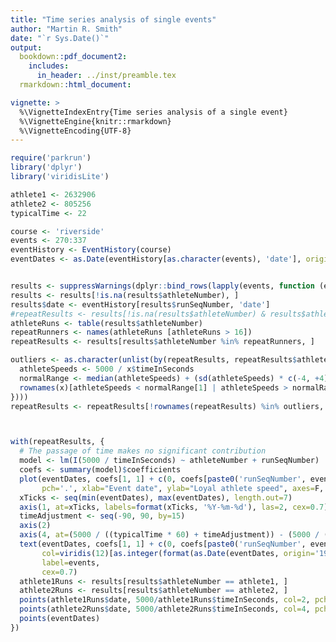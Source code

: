 ```yaml
---
title: "Time series analysis of single events"
author: "Martin R. Smith"
date: "`r Sys.Date()`"
output: 
  bookdown::pdf_document2:
    includes:
      in_header: ../inst/preamble.tex
  rmarkdown::html_document:

vignette: >
  %\VignetteIndexEntry{Time series analysis of a single event}
  %\VignetteEngine{knitr::rmarkdown}
  %\VignetteEncoding{UTF-8}
---
```

```r
require('parkrun')
library('dplyr')
library('viridisLite')
```

```R
athlete1 <- 2632906
athlete2 <- 805256
typicalTime <- 22

course <- 'riverside'
events <- 270:337
eventHistory <- EventHistory(course)
eventDates <- as.Date(eventHistory[as.character(events), 'date'], origin='1970-01-01')


results <- suppressWarnings(dplyr::bind_rows(lapply(events, function (event) GetResults(course, event))))
results <- results[!is.na(results$athleteNumber), ]
results$date <- eventHistory[results$runSeqNumber, 'date']
#repeatResults <- results[!is.na(results$athleteNumber) & results$athleteNumber %in% repeatRunners, ]
athleteRuns <- table(results$athleteNumber)
repeatRunners <- names(athleteRuns [athleteRuns > 16])
repeatResults <- results[results$athleteNumber %in% repeatRunners, ]

outliers <- as.character(unlist(by(repeatResults, repeatResults$athleteNumber, function(x) {
  athleteSpeeds <- 5000 / x$timeInSeconds
  normalRange <- median(athleteSpeeds) + (sd(athleteSpeeds) * c(-4, +4))
  rownames(x)[athleteSpeeds < normalRange[1] | athleteSpeeds > normalRange[2]]
})))
repeatResults <- repeatResults[!rownames(repeatResults) %in% outliers, ]



with(repeatResults, {
  # The passage of time makes no significant contribution
  model <- lm(I(5000 / timeInSeconds) ~ athleteNumber + runSeqNumber)
  coefs <- summary(model)$coefficients
  plot(eventDates, coefs[1, 1] + c(0, coefs[paste0('runSeqNumber', events[-1]), 'Estimate']), 
       pch='.', xlab="Event date", ylab="Loyal athlete speed", axes=F, col='white')
  xTicks <- seq(min(eventDates), max(eventDates), length.out=7)
  axis(1, at=xTicks, labels=format(xTicks, '%Y-%m-%d'), las=2, cex=0.7)
  timeAdjustment <- seq(-90, 90, by=15)
  axis(2)
  axis(4, at=(5000 / ((typicalTime * 60) + timeAdjustment)) - (5000 / (typicalTime * 60)), labels=timeAdjustment)
  text(eventDates, coefs[1, 1] + c(0, coefs[paste0('runSeqNumber', events[-1]), 'Estimate']),
       col=viridis(12)[as.integer(format(as.Date(eventDates, origin='1970-01-01'), '%m'))],
       label=events,
       cex=0.7)
  athlete1Runs <- results[results$athleteNumber == athlete1, ]
  athlete2Runs <- results[results$athleteNumber == athlete2, ]
  points(athlete1Runs$date, 5000/athlete1Runs$timeInSeconds, col=2, pch=2)
  points(athlete2Runs$date, 5000/athlete2Runs$timeInSeconds, col=4, pch=4)
  points(eventDates)
})


```


